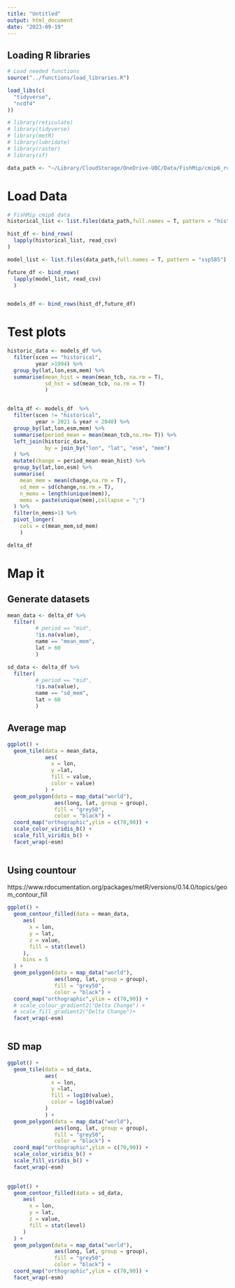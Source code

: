 ```yaml
---
title: "Untitled"
output: html_document
date: "2023-09-19"
---
```



## Loading R libraries

```r

# Load needed functions
source("../functions/load_libraries.R")

load_libs(c(
  "tidyverse",
  "ncdf4"
))

# library(reticulate)
# library(tidyverse)
# library(metR)
# library(lubridate)
# library(raster)
# library(sf)

data_path <- "~/Library/CloudStorage/OneDrive-UBC/Data/FishMip/cmip6_runs/csvs/new_runs"

```


# Load Data

```r

# FishMip cmip6 data
historical_list <- list.files(data_path,full.names = T, pattern = "historical")

hist_df <- bind_rows(
  lapply(historical_list, read_csv)
)

model_list <- list.files(data_path,full.names = T, pattern = "ssp585")

future_df <- bind_rows(
  lapply(model_list, read_csv)
  )


models_df <- bind_rows(hist_df,future_df)

```

# Test plots

```r

historic_data <- models_df %>% 
  filter(scen == "historical",
         year >1994) %>% 
  group_by(lat,lon,esm,mem) %>% 
  summarise(mean_hist = mean(mean_tcb, na.rm = T),
            sd_hst = sd(mean_tcb, na.rm = T)
            )


delta_df <- models_df  %>% 
  filter(scen != "historical",
         year > 2021 & year < 2040) %>% 
  group_by(lat,lon,esm,mem) %>% 
  summarise(period_mean = mean(mean_tcb,na.rm= T)) %>% 
  left_join(historic_data,
            by = join_by("lon", "lat", "esm", "mem")
  ) %>% 
  mutate(change = period_mean-mean_hist) %>%
  group_by(lat,lon,esm) %>% 
  summarise(
    mean_mem = mean(change,na.rm = T),
    sd_mem = sd(change,na.rm = T),
    n_mems = length(unique(mem)),
    mems = paste(unique(mem),collapse = ";")
  ) %>% 
  filter(n_mems>1) %>% 
  pivot_longer(
    cols = c(mean_mem,sd_mem)
    )

delta_df
```


# Map it

## Generate datasets

```r

mean_data <- delta_df %>% 
  filter(
         # period == "mid", 
         !is.na(value),
         name == "mean_mem",
         lat > 60
         )

sd_data <- delta_df %>% 
  filter(
         # period == "mid", 
         !is.na(value),
         name == "sd_mem",
         lat > 60
         )

```


## Average map 

```r

ggplot() +
  geom_tile(data = mean_data, 
            aes(
              x = lon,
              y =lat,
              fill = value,
              color = value)
            ) +
  geom_polygon(data = map_data("world"),
               aes(long, lat, group = group),
               fill = "grey50",
               color = "black") +
  coord_map("orthographic",ylim = c(70,90)) +
  scale_color_viridis_b() +
  scale_fill_viridis_b() +
  facet_wrap(~esm)
  

```

## Using countour 
https://www.rdocumentation.org/packages/metR/versions/0.14.0/topics/geom_contour_fill

```r

ggplot() +
  geom_contour_filled(data = mean_data,
     aes(
       x = lon,
       y = lat,
       z = value,
       fill = stat(level)
     ),
     bins = 5
  ) +
  geom_polygon(data = map_data("world"),
               aes(long, lat, group = group),
               fill = "grey50",
               color = "black") +
  coord_map("orthographic",ylim = c(70,90)) +
  # scale_colour_gradient2("Delta Change") +
  # scale_fill_gradient2("Delta Change")+
  facet_wrap(~esm)
  

```

## SD map 

```r


ggplot() +
  geom_tile(data = sd_data, 
            aes(
              x = lon,
              y =lat,
              fill = log10(value),
              color = log10(value)
            )
            ) +
  geom_polygon(data = map_data("world"),
               aes(long, lat, group = group),
               fill = "grey50",
               color = "black") +
  coord_map("orthographic",ylim = c(70,90)) +
  scale_color_viridis_b() +
  scale_fill_viridis_b() +
  facet_wrap(~esm)
  

```


```r

ggplot() +
  geom_contour_filled(data = sd_data, 
     aes(
       x = lon,
       y = lat,
       z = value,
       fill = stat(level)
     )
  ) +
  geom_polygon(data = map_data("world"),
               aes(long, lat, group = group),
               fill = "grey50",
               color = "black") +
  coord_map("orthographic",ylim = c(70,90)) +
  facet_wrap(~esm)
  

```